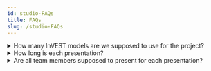 ```yaml
---
id: studio-FAQs
title: FAQs
slug: /studio-FAQs
---
```


<details>

<summary> How many InVEST models are we supposed to use for the project? </summary>

You are to choose at least 1 models to use in your analysis that is relevant to the topic your team chose.

</details>

<details>

<summary> How long is each presentation? </summary>

Each team presentation is 10 minutes followed by a 10 minutes Q&A/feedback from studio leader. 

</details>

<details>

<summary> Are all team members supposed to present for each presentation? </summary>

Each team member have to present at least once out of the three studios. However, if everyone in the team would like to present for each presentation studio, you may do so too. 

</details>
